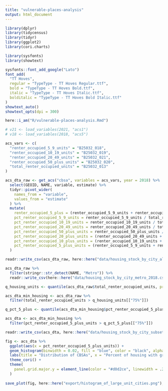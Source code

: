 ```yaml
---
title: "vulnerable-places-analysis"
output: html_document
---
```


```r

library(dplyr)
library(tidycensus)
library(tidyr)
library(ggplot2)
library(cori.charts)

library(sysfonts)
library(showtext)

sysfonts::font_add_google("Lato")
font_add(
  "TT Hoves",
  regular = "TypeType - TT Hoves Regular.ttf",
  bold = "TypeType - TT Hoves Bold.ttf",
  italic = "TypeType - TT Hoves Italic.ttf",
  bolditalic = "TypeType - TT Hoves Bold Italic.ttf"
)
showtext_auto()
showtext_opts(dpi = 300)

here::i_am("R/vulnerable-places-analysis.Rmd")

```


```r

# v21 <- load_variables(2021, "acs1")
# v18 <- load_variables(2018, "acs5")

```


```r

acs_vars <- c(
  "renter_occupied_5_9_units" = "B25032_018",
  "renter_occupied_10_19_units" = "B25032_019",
  "renter_occupied_20_49_units" = "B25032_021",
  "renter_occupied_50_plus_units" = "B25032_020",
  "total_renter_occupied_units" = "B25032_013"
)

acs_dta_raw <- get_acs("cbsa", variables = acs_vars, year = 2018) %>%
  select(GEOID, NAME, variable, estimate) %>%
  tidyr::pivot_wider(
    names_from = "variable",
    values_from = "estimate"
  ) %>%
  mutate(
    renter_occupied_5_plus = (renter_occupied_5_9_units + renter_occupied_10_19_units + renter_occupied_20_49_units + renter_occupied_50_plus_units),
    pct_renter_occupied_5_9_units = renter_occupied_5_9_units / total_renter_occupied_units,
    pct_renter_occupied_10_19_units = renter_occupied_10_19_units / total_renter_occupied_units,
    pct_renter_occupied_20_49_units = renter_occupied_20_49_units / total_renter_occupied_units,
    pct_renter_occupied_50_plus_units = renter_occupied_50_plus_units / total_renter_occupied_units,
    pct_renter_occupied_20_plus_units = (renter_occupied_20_49_units + renter_occupied_50_plus_units) / total_renter_occupied_units,
    pct_renter_occupied_10_plus_units = (renter_occupied_10_19_units + renter_occupied_20_49_units + renter_occupied_50_plus_units) / total_renter_occupied_units,
    pct_renter_occupied_5_plus_units = (renter_occupied_5_9_units + renter_occupied_10_19_units + renter_occupied_20_49_units + renter_occupied_50_plus_units) / total_renter_occupied_units
  )

readr::write_csv(acs_dta_raw, here::here("data/housing_stock_by_city_all_2018.csv"))

acs_dta_raw %>%
  filter(stringr::str_detect(NAME, "Metro")) %>%
  readr::write_csv(here::here("data/housing_stock_by_city_metro_2018.csv"))

q_housing_units <- quantile(acs_dta_raw$total_renter_occupied_units, probs = c(0.25, 0.5, 0.75))

acs_dta_min_housing <- acs_dta_raw %>%
  filter(total_renter_occupied_units > q_housing_units[["75%"]])

q_pct_5_plus <- quantile(acs_dta_min_housing$pct_renter_occupied_5_plus_units, probs = c(0.25, 0.5, 0.75))

acs_dta <- acs_dta_min_housing %>%
  filter(pct_renter_occupied_5_plus_units > q_pct_5_plus[["75%"]])

readr::write_csv(acs_dta, here::here("data/housing_stock_by_city_subset_2018.csv"))


```


```r

fig <- acs_dta %>%
  ggplot(aes(x = pct_renter_occupied_5_plus_units)) +
  geom_histogram(binwidth = 0.02, fill = "blue", color = "black", alpha = 0.7) +
  labs(title = "Distribution of CBSAs", x = "Percent of housing with greater than 5 units", y = "Frequency") +
  theme_cori() +
  theme(
    panel.grid.major.y = element_line(color = "#d0d2ce", linewidth = .25, linetype = "solid")
  )
  
save_plot(fig, here::here("export/histogram_of_large_unit_cities.png"), add_logo = FALSE)

```







